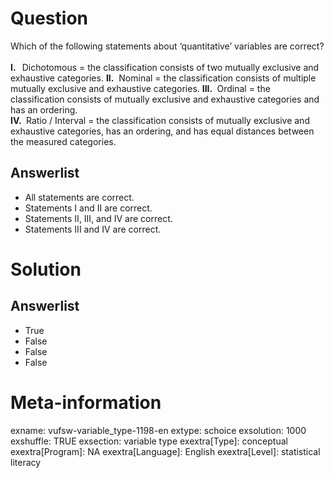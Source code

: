 Question
========
Which of the following statements about 'quantitative' variables are correct?  
   
**I.  ** Dichotomous = the classification consists of two mutually exclusive 
and exhaustive categories.
**II.**  Nominal = the classification consists of multiple mutually exclusive 
and exhaustive categories.
**III. ** Ordinal = the classification consists of mutually exclusive and 
exhaustive categories and has an ordering.  
**IV. ** Ratio / Interval = the classification consists of mutually exclusive 
and exhaustive categories, has an ordering, and has equal distances between 
the measured categories.

Answerlist
----------
* All statements are correct.
* Statements I and II are correct.
* Statements II, III, and IV are correct.
* Statements III and IV are correct.

Solution
========










Answerlist
----------
* True
* False
* False
* False

Meta-information
================
exname: vufsw-variable_type-1198-en
extype: schoice
exsolution: 1000
exshuffle: TRUE
exsection: variable type
exextra[Type]: conceptual
exextra[Program]: NA
exextra[Language]: English
exextra[Level]: statistical literacy
